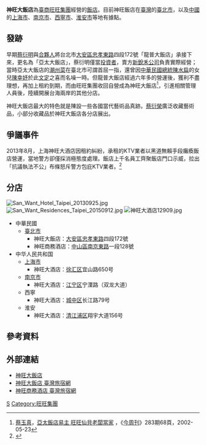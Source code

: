{{noteTA
|1 = zh-cn:中国大陆; zh-tw:中國大陸;
}}
{{Infobox company
| name                = 神旺酒店集團
| name_en             = San Want Hotels Group
| logo                = File:旺仔.svg
| logo_size           = 100px
| logo_caption        = 
| image               =          
| image_size          =
| image_caption       =
| type                = 
| native_name         = 
| native_name_lang    = 
| other_name          = 神旺大飯店
| traded_as           = 
| com_code            =
| ROC_UBN             = 
| fate                = 
| predecessor         = 
| successor           = 
| foundation          = {{Start date|2002||}}
| defunct             = 
| location            = [[上海市|上海市]][[閔行區|閔行區]][[红松东路_(上海)|紅松東路]]1088號
| locations           = 6
| area_served         = 
| founder             = [[蔡衍明|蔡衍明]]
| chairman            = [[蔡衍榮|蔡衍榮]]
| president           = [[李玉生|李玉生]]
| MD                  = 
| GM                  = 
| CEO                 = 
| COO                 = 
| CFO                 = 
| CMO                 = 
| CD                  = 
| key_people          = 
| industry            = [[酒店|酒店]]
| products            = [[住宿|住宿]]、[[餐飲|餐飲]]、[[休閒|休閒]]
| services            = 
| revenue             = {{profit}}約[[新台幣|新台幣]]30億元
| operating_income    = 
| net_income          = 
| aum                 = 
| assets              = 
| equity              = 
| owner               = 
| num_employees       = 
| parent              = [[旺旺集團|旺旺集團]]
| divisions           = 
| subsid              = 
| homepage            = {{URL|https://www.sanwant.com}}
| zip_code            = 
| telephone_no        = 400-670-6677
| slogan              = 
| capital             = 
| market_value        = 
| P/E_ratio           = 
| earnings_per_share  = 
| net_asset_value     = 
| accounting_period   = 
| major_shareholder   = 
| footnotes           = 
}}
'''神旺大飯店'''為[[臺商|臺商]][[旺旺集團|旺旺集團]]經營的[[旅館|飯店]]。目前神旺飯店在[[臺灣|臺灣]]的[[臺北市|臺北市]]，以及[[中國|中國]]的[[上海市|上海市]]、[[南京市|南京市]]、[[西寧市|西寧市]]、[[淮安市|淮安市]]等地有據點。

==發跡==
早期[[蔡衍明|蔡衍明]]與[[合夥人|合夥人]]將台北市[[大安區_(臺北市)|大安區]][[忠孝東路|忠孝東路]]四段172號「龍普大飯店」承接下來，更名為「亞太大飯店」，蔡衍明僅當[[投資者|投資者]]，賣方[[新銳禾公司|新銳禾公司]]負責實際經營；當時亞太大飯店的[[潮州菜|潮州菜]]在臺北市可謂首屈一指，還曾因[[中華民國總統|中華民國總統]][[陳水扁|陳水扁]]的女兒[[陳幸妤|陳幸妤]]於此[[文定|文定]]之喜而名噪一時。但龍普大飯店經過六年多的營運後，獲利不盡理想，再加上租約到期，而由旺旺集團收回自營成為神旺大飯店<ref>[[蔡玉真|蔡玉真]]，[https://www.businesstoday.com.tw/article-content-92751-145309 亞太飯店易主 旺旺仙貝老闆當家] {{Wayback|url=https://www.businesstoday.com.tw/article-content-92751-145309 |date=20180623165831 }}，《[[今周刊|今周刊]]》283期68頁，2002-05-23</ref>，引進相關管理人員後，陸續開展台海兩岸的其他分店。

神旺大飯店最大的特色就是陳設一些各國當代藝術品真跡。[[蔡衍榮|蔡衍榮]]廣泛收藏藝術品，小部分收藏品於神旺大飯店各分店展出。

==爭議事件==
2013年8月，上海神旺大酒店因租約糾紛，承租的KTV業者以黑道無賴手段癱瘓飯店營運，當地警方卻僅採消極態度處理。飯店上千名員工齊聚飯店門口示威，拉出「抗議執法不公」布條怒斥警方包庇KTV業者。<ref>{{cite news|url=http://www.appledaily.com.tw/appledaily/article/international/20130814/35220408/|title=租賃糾紛 上海神旺遭圍7天|date=2013-08-14|quote=[[台灣蘋果日報|台灣蘋果日報]]|accessdate=2013-08-14|archive-date=2013-08-20|archive-url=https://web.archive.org/web/20130820033730/http://www.appledaily.com.tw/appledaily/article/international/20130814/35220408/|dead-url=no}}</ref>

==分店==
[[File:San_Want_Hotel_Taipei_20130925.jpg|thumb]]
[[File:San_Want_Residences_Taipei_20150912.jpg|thumb]]
[[File:神旺大酒店12909.jpg|thumb]]
* 中華民國
** [[臺北市|臺北市]]
*** 神旺大飯店：[[大安區_(臺北市)|大安區]][[忠孝東路|忠孝東路]]四段172號
*** 神旺商務酒店：[[中山區_(臺北市)|中山區]][[南京東路_(台北市)|南京東路]]一段128號
* 中华人民共和国
** [[上海市|上海市]]
*** 神旺大酒店：[[徐汇区|徐汇区]]宜山路650号
** [[南京市|南京市]]
*** 神旺大酒店：[[江宁区_(南京市)|江宁区]]宁溧路（双龙大道）
** 西寧
*** 神旺大酒店：[[城中区_(西宁市)|城中区]]长江路79号
** 淮安
*** 神旺大酒店：[[清江浦区|清江浦区]]翔宇大道156号

==參考資料==
{{reflist}}

==外部連結==
*[https://www.sanwant.com 神旺大飯店] {{Wayback|url=https://www.sanwant.com/ |date=20210421170948 }}
*[https://taiwanstay.net.tw/room/176 神旺大飯店  臺灣旅宿網] {{Wayback|url=https://taiwanstay.net.tw/room/176 |date=20210227220449 }}
*[https://taiwanstay.net.tw/room/11124 神旺商務酒店  臺灣旅宿網]

[[Category:台北市旅館|S]]
[[Category:旺旺集團|Category:旺旺集團]]